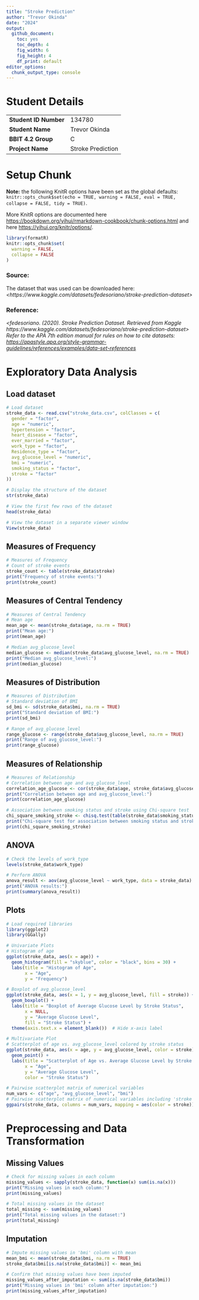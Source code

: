```yaml
---
title: "Stroke Prediction"
author: "Trevor Okinda"
date: "2024"
output:
  github_document: 
    toc: yes
    toc_depth: 4
    fig_width: 6
    fig_height: 4
    df_print: default
editor_options:
  chunk_output_type: console
---
```


# Student Details

|                                              |     |
|----------------------------------------------|-----|
| **Student ID Number**                        | 134780 |
| **Student Name**                             | Trevor Okinda |
| **BBIT 4.2 Group**                           | C |
| **Project Name**                             | Stroke Prediction |

# Setup Chunk

**Note:** the following KnitR options have been set as the global defaults: <BR> `knitr::opts_chunk$set(echo = TRUE, warning = FALSE, eval = TRUE, collapse = FALSE, tidy = TRUE)`.

More KnitR options are documented here <https://bookdown.org/yihui/rmarkdown-cookbook/chunk-options.html> and here <https://yihui.org/knitr/options/>.

```r
library(formatR)
knitr::opts_chunk$set(
  warning = FALSE,
  collapse = FALSE
)
```

### Source: 

The dataset that was used can be downloaded here: *\<https://www.kaggle.com/datasets/fedesoriano/stroke-prediction-dataset\>*

### Reference:

*\<fedesoriano. (2020). Stroke Prediction Dataset. Retrieved from Kaggle https://www.kaggle.com/datasets/fedesoriano/stroke-prediction-dataset\>\
Refer to the APA 7th edition manual for rules on how to cite datasets: <https://apastyle.apa.org/style-grammar-guidelines/references/examples/data-set-references>*

# Exploratory Data Analysis
## Load dataset
```r
# Load dataset
stroke_data <- read.csv("stroke_data.csv", colClasses = c(
  gender = "factor",
  age = "numeric",
  hypertension = "factor",
  heart_disease = "factor",
  ever_married = "factor",
  work_type = "factor",
  Residence_type = "factor",
  avg_glucose_level = "numeric",
  bmi = "numeric",
  smoking_status = "factor",
  stroke = "factor"
))

# Display the structure of the dataset
str(stroke_data)

# View the first few rows of the dataset
head(stroke_data)

# View the dataset in a separate viewer window
View(stroke_data)
```

## Measures of Frequency
```r
# Measures of Frequency
# Count of stroke events
stroke_count <- table(stroke_data$stroke)
print("Frequency of stroke events:")
print(stroke_count)
```

## Measures of Central Tendency
```r
# Measures of Central Tendency
# Mean age
mean_age <- mean(stroke_data$age, na.rm = TRUE)
print("Mean age:")
print(mean_age)

# Median avg_glucose_level
median_glucose <- median(stroke_data$avg_glucose_level, na.rm = TRUE)
print("Median avg_glucose_level:")
print(median_glucose)
```

## Measures of Distribution
```r
# Measures of Distribution
# Standard deviation of BMI
sd_bmi <- sd(stroke_data$bmi, na.rm = TRUE)
print("Standard deviation of BMI:")
print(sd_bmi)

# Range of avg_glucose_level
range_glucose <- range(stroke_data$avg_glucose_level, na.rm = TRUE)
print("Range of avg_glucose_level:")
print(range_glucose)
```

## Measures of Relationship
```r
# Measures of Relationship
# Correlation between age and avg_glucose_level
correlation_age_glucose <- cor(stroke_data$age, stroke_data$avg_glucose_level, use = "complete.obs")
print("Correlation between age and avg_glucose_level:")
print(correlation_age_glucose)

# Association between smoking status and stroke using Chi-square test
chi_square_smoking_stroke <- chisq.test(table(stroke_data$smoking_status, stroke_data$stroke))
print("Chi-square test for association between smoking status and stroke:")
print(chi_square_smoking_stroke)
```

## ANOVA
```r
# Check the levels of work_type
levels(stroke_data$work_type)

# Perform ANOVA
anova_result <- aov(avg_glucose_level ~ work_type, data = stroke_data)
print("ANOVA results:")
print(summary(anova_result))
```

## Plots
```r
# Load required libraries
library(ggplot2)
library(GGally)

# Univariate Plots
# Histogram of age
ggplot(stroke_data, aes(x = age)) +
  geom_histogram(fill = "skyblue", color = "black", bins = 30) +
  labs(title = "Histogram of Age",
       x = "Age",
       y = "Frequency")

# Boxplot of avg_glucose_level
ggplot(stroke_data, aes(x = 1, y = avg_glucose_level, fill = stroke)) +
  geom_boxplot() +
  labs(title = "Boxplot of Average Glucose Level by Stroke Status",
       x = NULL,
       y = "Average Glucose Level",
       fill = "Stroke Status") +
  theme(axis.text.x = element_blank())  # Hide x-axis label

# Multivariate Plot
# Scatterplot of age vs. avg_glucose_level colored by stroke status
ggplot(stroke_data, aes(x = age, y = avg_glucose_level, color = stroke)) +
  geom_point() +
  labs(title = "Scatterplot of Age vs. Average Glucose Level by Stroke Status",
       x = "Age",
       y = "Average Glucose Level",
       color = "Stroke Status")

# Pairwise scatterplot matrix of numerical variables
num_vars <- c("age", "avg_glucose_level", "bmi")
# Pairwise scatterplot matrix of numerical variables including 'stroke'
ggpairs(stroke_data, columns = num_vars, mapping = aes(color = stroke))
```

# Preprocessing and Data Transformation
## Missing Values
```r
# Check for missing values in each column
missing_values <- sapply(stroke_data, function(x) sum(is.na(x)))
print("Missing values in each column:")
print(missing_values)

# Total missing values in the dataset
total_missing <- sum(missing_values)
print("Total missing values in the dataset:")
print(total_missing)
```

## Imputation
```r
# Impute missing values in 'bmi' column with mean
mean_bmi <- mean(stroke_data$bmi, na.rm = TRUE)
stroke_data$bmi[is.na(stroke_data$bmi)] <- mean_bmi

# Confirm that missing values have been imputed
missing_values_after_imputation <- sum(is.na(stroke_data$bmi))
print("Missing values in 'bmi' column after imputation:")
print(missing_values_after_imputation)
```

